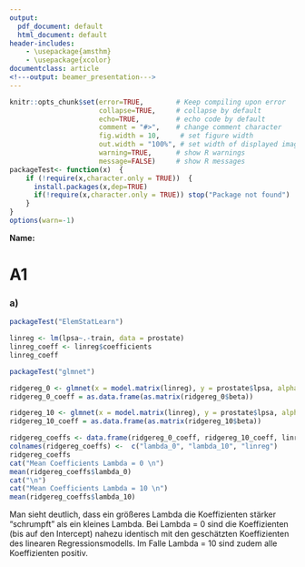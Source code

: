 ---
output:
  pdf_document: default
  html_document: default
header-includes: 
    - \usepackage{amsthm}
    - \usepackage{xcolor}
documentclass: article
<!---output: beamer_presentation--->
---

```{r global_options, include=FALSE}
knitr::opts_chunk$set(error=TRUE,        # Keep compiling upon error
                      collapse=TRUE,     # collapse by default
                      echo=TRUE,         # echo code by default
                      comment = "#>",    # change comment character
                      fig.width = 10,     # set figure width
                      out.width = "100%", # set width of displayed images
                      warning=TRUE,      # show R warnings
                      message=FALSE)     # show R messages
packageTest<- function(x)  {
    if (!require(x,character.only = TRUE))  {
      install.packages(x,dep=TRUE)
      if(!require(x,character.only = TRUE)) stop("Package not found")
    }
}
options(warn=-1)
```


<!--- Solution Region --->
<style>
#solution {
  background-color: #8FBC8F;
  border-style: solid;
  border-color: blue;
  margin-left: 20px;
  margin-bottom: 15px;
  padding: 5px;
}
</style>



<!---**Sommersemester 2019 |Studiengang Data Science | Hochschule Darmstadt **--->




\theoremstyle{break}
\newtheorem{auf}{Aufgabe}

\newcommand{\R}{{\sffamily R} }

\begin{centering}
%\vspace{-2 cm}
\Huge
{\bf Uebung 4: Shrinkage}\\
\Large
Computational Statistics\\
\normalsize
Sommersemester 2019\\
April 15, 2019\\
J. Groos (FBMN, h\_da)\\
\end{centering}


\hrulefill

**Name:**

\hrulefill

# A1
### a)

```{r}
packageTest("ElemStatLearn")

linreg <- lm(lpsa~.-train, data = prostate)
linreg_coeff <- linreg$coefficients
linreg_coeff
```

```{r}
packageTest("glmnet")

ridgereg_0 <- glmnet(x = model.matrix(linreg), y = prostate$lpsa, alpha = 0, lambda = 0) 
ridgereg_0_coeff = as.data.frame(as.matrix(ridgereg_0$beta))

ridgereg_10 <- glmnet(x = model.matrix(linreg), y = prostate$lpsa, alpha = 0, lambda = 10) 
ridgereg_10_coeff = as.data.frame(as.matrix(ridgereg_10$beta))

ridgereg_coeffs <- data.frame(ridgereg_0_coeff, ridgereg_10_coeff, linreg_coeff)
colnames(ridgereg_coeffs) <-  c("lambda_0", "lambda_10", "linreg")
ridgereg_coeffs
cat("Mean Coefficients Lambda = 0 \n")
mean(ridgereg_coeffs$lambda_0)
cat("\n")
cat("Mean Coefficients Lambda = 10 \n")
mean(ridgereg_coeffs$lambda_10)
```

Man sieht deutlich, dass ein größeres Lambda die Koeffizienten stärker "schrumpft" als ein kleines Lambda. Bei Lambda = 0 sind die Koeffizienten (bis auf den Intercept) nahezu identisch mit den geschätzten Koeffizienten des linearen Regressionsmodells. Im Falle Lambda = 10 sind zudem alle Koeffizienten positiv.

